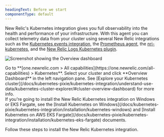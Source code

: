 ```yaml
---
headingText: Before we start
componentType: default
---
```




New Relic's Kubernetes integration gives you full observability into the health and performance of your infrastructure. With this agent you can collect telemetry data from your cluster using several New Relic integrations such as the [Kubernetes events integration](/docs/kubernetes-pixie/kubernetes-integration/understand-use-data/kubernetes-events-integration/), the [Prometheus agent](/docs/infrastructure/prometheus-integrations/install-configure-prometheus-agent/install-prometheus-agent/), the [nri-kubernetes](https://github.com/newrelic/nri-kubernetes), and the [New Relic Logs Kubernetes plugin](/docs/logs/forward-logs/kubernetes-plugin-log-forwarding/).

<img
    title="Screenshot showing the Overview dashboard"
    alt="Screenshot showing the Overview dashboard"
    src={clusterExplorerDashboardDetail}
/>

<figcaption>
    Go to <DNT>**[one.newrelic.com > All capabilities](https://one.newrelic.com/all-capabilities) > Kubernetes**</DNT>. Select your cluster and click <DNT>**Overview Dashboard**</DNT> in the left navigation pane. See [Explore your Kubernetes cluster](/docs/kubernetes-pixie/kubernetes-integration/understand-use-data/kubernetes-cluster-explorer/#cluster-overview-dashboard) for more info.
</figcaption>


<Callout variant="important">
If you're going to install the New Relic Kubernetes integration on Windows or EKS Fargate, see the [Install Kubernetes on Windows](/docs/kubernetes-pixie/kubernetes-integration/installation/kubernetes-windows) and [Install Kubernetes on AWS EKS Fargate](/docs/kubernetes-pixie/kubernetes-integration/installation/kubernetes-eks-fargate) documents.
</Callout>


Follow these steps to install the New Relic Kubernetes integration.
